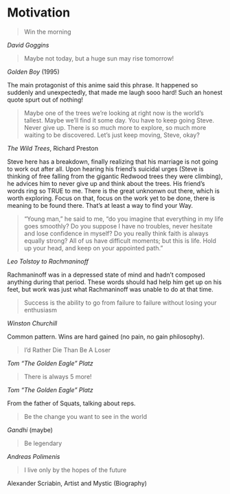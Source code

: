 # Motivation {-}

> Win the morning

*David Goggins*

> Maybe not today, but a huge sun may rise tomorrow!

*Golden Boy* (1995)

The main protagonist of this anime said this phrase.
It happened so suddenly and unexpectedly, that made me laugh sooo hard!
Such an honest quote spurt out of nothing!

> Maybe one of the trees we're looking at right now is the world's tallest.
Maybe we'll find it some day.
You have to keep going Steve.
Never give up.
There is so much more to explore, so much more waiting to be discovered.
Let's just keep moving, Steve, okay?

*The Wild Trees*, Richard Preston

Steve here has a breakdown, finally realizing that his marriage is not going to work out after all.
Upon hearing his friend's suicidal urges (Steve is thinking of free falling from the gigantic Redwood trees they were climbing), he advices him to never give up and think about the trees.
His friend's words ring so TRUE to me.
There is the great unknonwn out there, which is worth exploring.
Focus on that, focus on the work yet to be done, there is meaning to be found there.
That's at least a way to find your Way.

> "Young man," he said to me, "do you imagine that everything in my life goes 
smoothly? Do you suppose I have no troubles, never hesitate and lose confidence 
in myself? Do you really think faith is always equally strong? All of us have 
difficult moments; but this is life. Hold up your head, and keep on your 
appointed path."

*Leo Tolstoy to Rachmaninoff*

Rachmaninoff was in a depressed state of mind and hadn't composed anything 
during that period. These words should had help him get up on his feet, but 
work was just what Rachmaninoff was unable to do at that time.

> Success is the ability to go from failure to failure without losing your 
enthusiasm

*Winston Churchill*

Common pattern. Wins are hard gained (no pain, no gain philosophy).

> I'd Rather Die Than Be A Loser

*Tom "The Golden Eagle" Platz*

> There is always 5 more!

*Tom "The Golden Eagle" Platz*

From the father of Squats, talking about reps.

> Be the change you want to see in the world

*Gandhi* (maybe)

> Be legendary

*Andreas Polimenis*

> I live only by the hopes of the future

Alexander Scriabin, Artist and Mystic (Biography)
